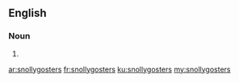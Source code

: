 ==English==

===Noun===
{{head|en|noun plural form}}

# {{plural of|snollygoster|lang=en}}

[[ar:snollygosters]]
[[fr:snollygosters]]
[[ku:snollygosters]]
[[my:snollygosters]]